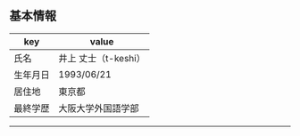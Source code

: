 ## 基本情報

| key      | value                |
| -------- | -------------------- |
| 氏名     | 井上 丈士（t-keshi） |
| 生年月日 | 1993/06/21           |
| 居住地   | 東京都               |
| 最終学歴 | 大阪大学外国語学部   |

---
